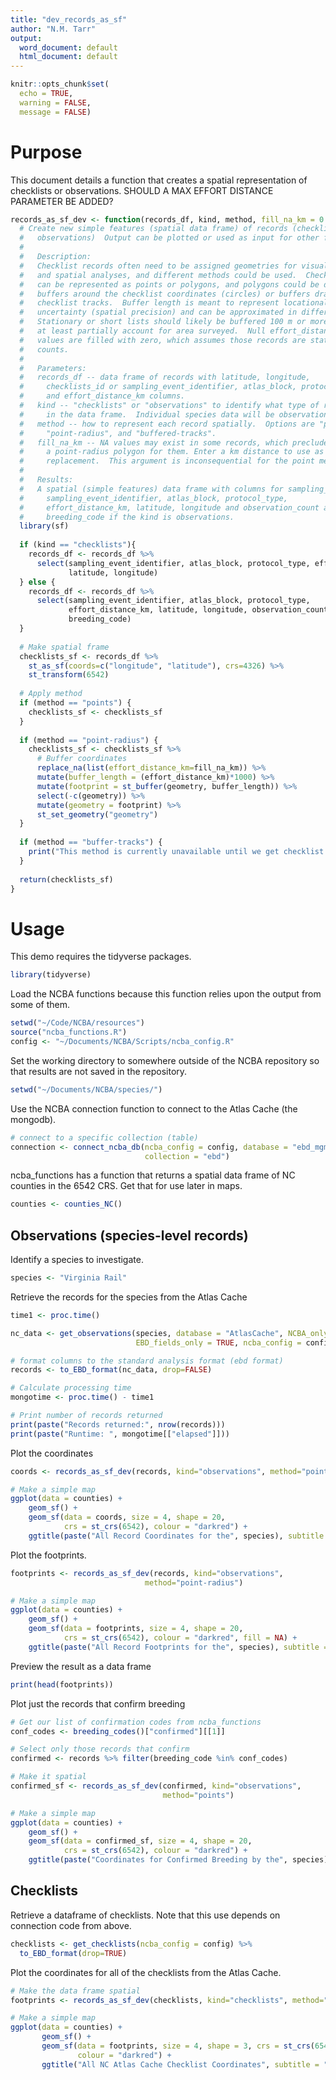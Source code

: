 ```yaml
---
title: "dev_records_as_sf"
author: "N.M. Tarr"
output:
  word_document: default
  html_document: default
---
```

```r
knitr::opts_chunk$set(
  echo = TRUE,
  warning = FALSE,
  message = FALSE)
```

# Purpose
This document details a function that creates a spatial representation of checklists or observations.  SHOULD A MAX EFFORT DISTANCE PARAMETER BE ADDED?
```r
records_as_sf_dev <- function(records_df, kind, method, fill_na_km = 0.1) {
  # Create new simple features (spatial data frame) of records (checklists or 
  #   observations)  Output can be plotted or used as input for other functions.
  # 
  #   Description: 
  #   Checklist records often need to be assigned geometries for visualization
  #   and spatial analyses, and different methods could be used.  Checklists
  #   can be represented as points or polygons, and polygons could be drawn as 
  #   buffers around the checklist coordinates (circles) or buffers drawn around
  #   checklist tracks.  Buffer length is meant to represent locational
  #   uncertainty (spatial precision) and can be approximated in different ways.
  #   Stationary or short lists should likely be buffered 100 m or more to 
  #   at least partially account for area surveyed.  Null effort_distance_km 
  #   values are filled with zero, which assumes those records are stationary 
  #   counts.
  #
  #   Parameters:
  #   records_df -- data frame of records with latitude, longitude, 
  #     checklists_id or sampling_event_identifier, atlas_block, protocol_type,
  #     and effort_distance_km columns.
  #   kind -- "checklists" or "observations" to identify what type of records are
  #     in the data frame.  Individual species data will be observations.
  #   method -- how to represent each record spatially.  Options are "points",
  #     "point-radius", and "buffered-tracks".
  #   fill_na_km -- NA values may exist in some records, which precludes creating
  #     a point-radius polygon for them. Enter a km distance to use as a 
  #     replacement.  This argument is inconsequential for the point method.
  #   
  #   Results:
  #   A spatial (simple features) data frame with columns for sampling_event_identifier or 
  #     sampling_event_identifier, atlas_block, protocol_type, 
  #     effort_distance_km, latitude, longitude and observation_count and
  #     breeding_code if the kind is observations.
  library(sf)
  
  if (kind == "checklists"){
    records_df <- records_df %>%
      select(sampling_event_identifier, atlas_block, protocol_type, effort_distance_km,
             latitude, longitude)
  } else {
    records_df <- records_df %>%
      select(sampling_event_identifier, atlas_block, protocol_type, 
             effort_distance_km, latitude, longitude, observation_count, 
             breeding_code)
  }
  
  # Make spatial frame
  checklists_sf <- records_df %>%
    st_as_sf(coords=c("longitude", "latitude"), crs=4326) %>%
    st_transform(6542)
  
  # Apply method
  if (method == "points") {
    checklists_sf <- checklists_sf
  }
    
  if (method == "point-radius") {
    checklists_sf <- checklists_sf %>%
      # Buffer coordinates
      replace_na(list(effort_distance_km=fill_na_km)) %>%
      mutate(buffer_length = (effort_distance_km)*1000) %>%
      mutate(footprint = st_buffer(geometry, buffer_length)) %>%
      select(-c(geometry)) %>%
      mutate(geometry = footprint) %>%
      st_set_geometry("geometry")
  }
    
  if (method == "buffer-tracks") {
    print("This method is currently unavailable until we get checklist tracks.")
  }
  
  return(checklists_sf)
}
```


# Usage
This demo requires the tidyverse packages.
```r
library(tidyverse)
```

Load the NCBA functions because this function relies upon the output from some of them.
```r
setwd("~/Code/NCBA/resources")
source("ncba_functions.R")
config <- "~/Documents/NCBA/Scripts/ncba_config.R"
```

Set the working directory to somewhere outside of the NCBA repository so that results are not saved in the repository.
```r
setwd("~/Documents/NCBA/species/")
```

Use the NCBA connection function to connect to the Atlas Cache (the mongodb).
```r
# connect to a specific collection (table)
connection <- connect_ncba_db(ncba_config = config, database = "ebd_mgmt", 
                              collection = "ebd")
```

ncba_functions has a function that returns a spatial data frame of NC counties in the 6542 CRS.  Get that for use later in maps.
```r
counties <- counties_NC()
```


## Observations (species-level records)
Identify a species to investigate.
```r
species <- "Virginia Rail"
```

Retrieve the records for the species from the Atlas Cache
```r
time1 <- proc.time()

nc_data <- get_observations(species, database = "AtlasCache", NCBA_only = TRUE,
                            EBD_fields_only = TRUE, ncba_config = config)

# format columns to the standard analysis format (ebd format)
records <- to_EBD_format(nc_data, drop=FALSE)

# Calculate processing time
mongotime <- proc.time() - time1

# Print number of records returned
print(paste("Records returned:", nrow(records)))
print(paste("Runtime: ", mongotime[["elapsed"]]))
```

Plot the coordinates
```r
coords <- records_as_sf_dev(records, kind="observations", method="points")

# Make a simple map
ggplot(data = counties) +
    geom_sf() +
    geom_sf(data = coords, size = 4, shape = 20, 
            crs = st_crs(6542), colour = "darkred") + 
    ggtitle(paste("All Record Coordinates for the", species), subtitle = "")
```

Plot the footprints.
```r
footprints <- records_as_sf_dev(records, kind="observations", 
                              method="point-radius")

# Make a simple map
ggplot(data = counties) +
    geom_sf() +
    geom_sf(data = footprints, size = 4, shape = 20, 
            crs = st_crs(6542), colour = "darkred", fill = NA) + 
    ggtitle(paste("All Record Footprints for the", species), subtitle = "")
```

Preview the result as a data frame
```r
print(head(footprints))
```

Plot just the records that confirm breeding
```r
# Get our list of confirmation codes from ncba_functions
conf_codes <- breeding_codes()["confirmed"][[1]]

# Select only those records that confirm
confirmed <- records %>% filter(breeding_code %in% conf_codes)

# Make it spatial
confirmed_sf <- records_as_sf_dev(confirmed, kind="observations", 
                                  method="points")

# Make a simple map
ggplot(data = counties) +
    geom_sf() +
    geom_sf(data = confirmed_sf, size = 4, shape = 20, 
            crs = st_crs(6542), colour = "darkred") + 
    ggtitle(paste("Coordinates for Confirmed Breeding by the", species), subtitle = "")
```

## Checklists
Retrieve a dataframe of checklists.  Note that this use depends on connection code from above.
```r
checklists <- get_checklists(ncba_config = config) %>% 
  to_EBD_format(drop=TRUE)
```

Plot the coordinates for all of the checklists from the Atlas Cache.
```r
# Make the data frame spatial
footprints <- records_as_sf_dev(checklists, kind="checklists", method="points")

# Make a simple map
ggplot(data = counties) +
       geom_sf() +
       geom_sf(data = footprints, size = 4, shape = 3, crs = st_crs(6542),
               colour = "darkred") + 
       ggtitle("All NC Atlas Cache Checklist Coordinates", subtitle = "")
```

